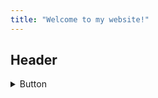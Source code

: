 ```yaml
---
title: "Welcome to my website!"
---
```



## Header


<details>
<summary> Button </summary>


#asdqwrdfcsaz

</details>


